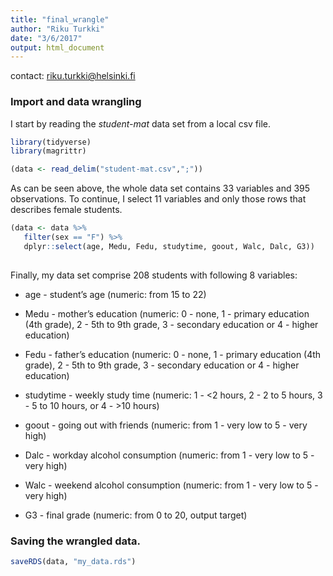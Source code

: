 ```yaml
---
title: "final_wrangle"
author: "Riku Turkki"
date: "3/6/2017"
output: html_document
---
```

contact: [riku.turkki@helsinki.fi](mailto:riku.turkki@helsinki.fi)

### Import and data wrangling

I start by reading the *student-mat* data set from a local csv file.

```r
library(tidyverse)
library(magrittr)

(data <- read_delim("student-mat.csv",";"))

```

As can be seen above, the whole data set contains 33 variables and 395 observations. To continue, I select 11 variables and only those rows that describes female students. 

```r

(data <- data %>%
   filter(sex == "F") %>%
   dplyr::select(age, Medu, Fedu, studytime, goout, Walc, Dalc, G3)) 
  
```

Finally, my data set comprise 208 students with following 8 variables:

* age - student's age (numeric: from 15 to 22) 

* Medu - mother's education (numeric: 0 - none, 1 - primary education (4th grade), 2 - 5th to 9th grade, 3 - secondary education or 4 - 
higher education) 

* Fedu - father's education (numeric: 0 - none, 1 - primary education (4th grade), 2 - 5th to 9th grade, 3 - secondary education or 4 - 
higher education) 

* studytime - weekly study time (numeric: 1 - <2 hours, 2 - 2 to 5 hours, 3 - 5 to 10 hours, or 4 - >10 hours) 

* goout - going out with friends (numeric: from 1 - very low to 5 - very high) 

* Dalc - workday alcohol consumption (numeric: from 1 - very low to 5 - very high) 

* Walc - weekend alcohol consumption (numeric: from 1 - very low to 5 - very high) 

* G3 - final grade (numeric: from 0 to 20, output target) 

### Saving the wrangled data. 

```r
saveRDS(data, "my_data.rds")
```
